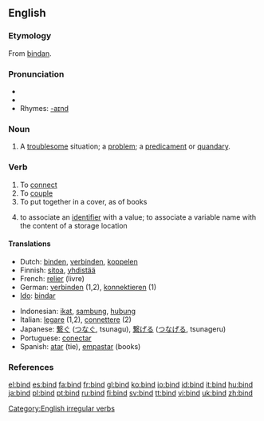 {{wikipedia|dab=bind}}
==English==

===Etymology===
From {{OE.}} [[bindan]].

===Pronunciation===
*{{IPA|/bʌɪnd/}}
*{{audio|en-us-bind.ogg|Audio (US)}}
*Rhymes: [[Rhymes:English:-aɪnd|-aɪnd]]

===Noun===
{{en-noun}}

#A [[troublesome]] situation; a [[problem]]; a [[predicament]] or [[quandary]].

===Verb===
{{en-verb|binds|binding|bound}}

# To [[connect]]
# To [[couple]]
# To put together in a cover, as of books
# {{computing}} to associate an [[identifier]] with a value; to associate a variable name with the content of a storage location

====Translations====
{{top}}
*Dutch: [[binden]], [[verbinden]], [[koppelen]]
*Finnish: [[sitoa]], [[yhdistää]]
*French: [[relier]] (livre)
*German: [[verbinden]] (1,2), [[konnektieren]] (1)
*[[Ido]]: [[bindar]]
{{mid}}
*Indonesian: [[ikat]], [[sambung]], [[hubung]]
*Italian: [[legare]] (1,2), [[connettere]] (2)
*Japanese: [[繋ぐ]] ([[つなぐ]], tsunagu), [[繋げる]] ([[つなげる]], tsunageru)
*Portuguese: [[conectar]]
*Spanish: [[atar]] (tie), [[empastar]] (books)
{{bottom}}

===References===
{{R:Century 1911}}
{{R:Webster 1913}}

[[Category:English irregular verbs]]

[[el:bind]]
[[es:bind]]
[[fa:bind]]
[[fr:bind]]
[[gl:bind]]
[[ko:bind]]
[[io:bind]]
[[id:bind]]
[[it:bind]]
[[hu:bind]]
[[ja:bind]]
[[pl:bind]]
[[pt:bind]]
[[ru:bind]]
[[fi:bind]]
[[sv:bind]]
[[tt:bind]]
[[vi:bind]]
[[uk:bind]]
[[zh:bind]]